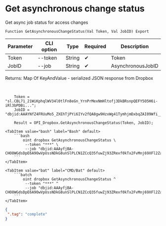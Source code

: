 ﻿---
sidebar_position: 5
---


# Get asynchronous change status
 Get async job status for access changes



`Function GetAsynchronousChangeStatus(Val Token, Val JobID) Export`

  | Parameter | CLI option | Type | Required | Description |
  |-|-|-|-|-|
  | Token | --token | String | &#x2714; | Token |
  | JobID | --job | String | &#x2714; | AsynchronousJobID |

  
  Returns:  Map Of KeyAndValue - serialized JSON response from Dropbox

<br/>




```bsl title="1C:Enterprise/OneScript code example"
    Token = "sl.CBL71_21WiKphqlWV34l0tlFn8eGn_YrnPrMexNmHltofj3DkBRsnpQEFY5O5H6i-iRl3bPDBi...";
    JobID = "dbjid:AAAYNfZ4FRUuMo5_ZXEhTjPYi6IYv2fQA8gw9HzxWg41TymhjmDxbqZAI09Wfi__WolMZJhulDTkNbYpe4wcI37z";

    Result = OPI_Dropbox.GetAsynchronousChangeStatus(Token, JobID);
```
 

 <Tabs>
  
    <TabItem value="bash" label="Bash" default>
        ```bash
            oint dropbox GetAsynchronousChangeStatus \
             --token "***" \
             --job "dbjid:AAAyfjBA-CHO8WGdsDpE6A9OwVpUssNDkG8unSlPLCN1ZCcQ35fuwZj93ZRexf0kTx2FvMnj69XFl2ZaocqJaeFr"
        ```
    </TabItem>
  
    <TabItem value="bat" label="CMD/Bat" default>
        ```batch
            oint dropbox GetAsynchronousChangeStatus ^
             --token "***" ^
             --job "dbjid:AAAyfjBA-CHO8WGdsDpE6A9OwVpUssNDkG8unSlPLCN1ZCcQ35fuwZj93ZRexf0kTx2FvMnj69XFl2ZaocqJaeFr"
        ```
    </TabItem>
</Tabs>


```json title="Result"
{
 ".tag": "complete"
}
```

